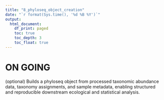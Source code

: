 ```yaml
---
title: "8_phyloseq_object_creation"
date: "`r format(Sys.time(), '%d %B %Y')`"
output:
  html_document:
    df_print: paged
    toc: true
    toc_depth: 3
    toc_float: true
---
```


# ON GOING



(optional) Builds a phyloseq object from processed taxonomic abundance data, taxonomy assignments, and sample metadata, enabling structured and reproducible downstream ecological and statistical analysis.



